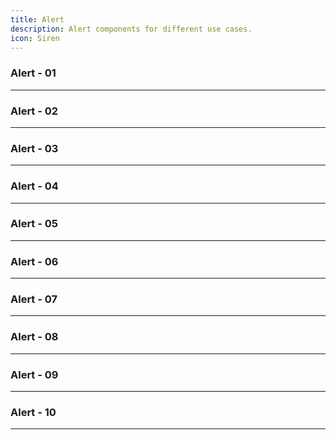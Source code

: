```yaml
---
title: Alert
description: Alert components for different use cases.
icon: Siren
---
```


### Alert - 01


<Preview link="alert/alert-01">
    <Alert01 />
</Preview>

---

### Alert - 02


<Preview link="alert/alert-02">
    <Alert02 />
</Preview>

---

### Alert - 03


<Preview link="alert/alert-03">
    <Alert03 />
</Preview>

---

### Alert - 04


<Preview link="alert/alert-04">
    <Alert04 />
</Preview>

---

### Alert - 05


<Preview link="alert/alert-05">
    <Alert05 />
</Preview>

---

### Alert - 06


<Preview link="alert/alert-06">
    <Alert06 />
</Preview>

---

### Alert - 07


<Preview link="alert/alert-07">
    <Alert07 />
</Preview>

---

### Alert - 08


<Preview link="alert/alert-08">
    <Alert08 />
</Preview>

---

### Alert - 09


<Preview link="alert/alert-09">
    <Alert09 />
</Preview>

---

### Alert - 10


<Preview link="alert/alert-10">
    <Alert10 />
</Preview>

---
